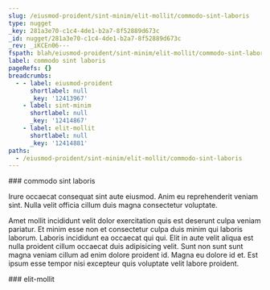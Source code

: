 ```yaml
---
slug: /eiusmod-proident/sint-minim/elit-mollit/commodo-sint-laboris
type: nugget
_key: 281a3e70-c1c4-4de1-b2a7-8f52889d673c
_id: nugget/281a3e70-c1c4-4de1-b2a7-8f52889d673c
_rev: _iKCEn06---
fspath: blah/eiusmod-proident/sint-minim/elit-mollit/commodo-sint-laboris.md
label: commodo sint laboris
pageRefs: {}
breadcrumbs:
  - - label: eiusmod-proident
      shortlabel: null
      _key: '12413967'
    - label: sint-minim
      shortlabel: null
      _key: '12414867'
    - label: elit-mollit
      shortlabel: null
      _key: '12414881'
paths:
  - /eiusmod-proident/sint-minim/elit-mollit/commodo-sint-laboris
---
```


<NuggetArea>
<Nugget slug="/eiusmod-proident/sint-minim/elit-mollit/commodo-sint-laboris" type="nugget" _key="281a3e70-c1c4-4de1-b2a7-8f52889d673c" _id="nugget/281a3e70-c1c4-4de1-b2a7-8f52889d673c" _rev="_iKCEn06---" fspath="blah/eiusmod-proident/sint-minim/elit-mollit/commodo-sint-laboris.md" label="commodo sint laboris" paths="/eiusmod-proident/sint-minim/elit-mollit/commodo-sint-laboris">
<NuggetBody>
### commodo sint laboris

Irure occaecat consequat sint aute eiusmod. Anim eu reprehenderit veniam sint. Nulla velit officia cillum duis magna consectetur voluptate.

Amet mollit incididunt velit dolor exercitation quis est deserunt culpa veniam pariatur. Et minim esse non et consectetur culpa duis minim qui laboris laborum. Laboris incididunt ea occaecat qui qui. Elit in aute velit aliqua est nulla proident cillum occaecat duis adipisicing velit. Sunt non sunt sunt magna veniam cillum ad enim dolore proident id. Magna eu dolore id et. Est ipsum esse tempor nisi excepteur quis voluptate velit labore proident.

</NuggetBody>
<Breadcrumbs>
<Crumbs>
<Crumb _key="12413967" label="eiusmod-proident" /><Crumb _key="12414867" label="sint-minim" /><Crumb _key="12414881" label="elit-mollit" />
</Crumbs>
</Breadcrumbs>
</Nugget>

<NuggetsInbound>
</NuggetsInbound>
<NuggetsOutbound>
</NuggetsOutbound>
</NuggetArea>
<PassagesInbound>
<Passage direction="inbound" type="passage" _key="12414881" _id="passage/12414881" _rev="_iKCEn02--B" label="elit-mollit" passage="elit-mollit" fspath="blah/eiusmod-proident/sint-minim/elit-mollit" paths="/eiusmod-proident/sint-minim/elit-mollit" slug="/eiusmod-proident/sint-minim/elit-mollit">
<NuggetBody>
### elit-mollit

</NuggetBody>
<Breadcrumbs>
<Crumbs>
<Crumb _key="12413967" label="eiusmod-proident" /><Crumb _key="12414867" label="sint-minim" />
</Crumbs>
</Breadcrumbs>
</Passage>

</PassagesInbound>
<PassagesOutbound>
</PassagesOutbound>